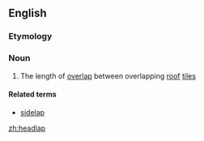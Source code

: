 ==English==

===Etymology===
{{compound|head|lap}}

===Noun===
{{en-noun}}

# The length of [[overlap]] between overlapping [[roof]] [[tile]]s

====Related terms====
* [[sidelap]]

[[zh:headlap]]